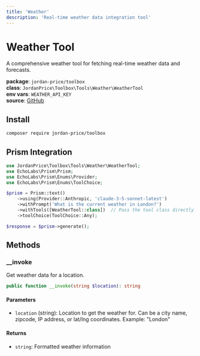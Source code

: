 ```yaml
---
title: 'Weather'
description: 'Real-time weather data integration tool'
---
```


# Weather Tool

A comprehensive weather tool for fetching real-time weather data and forecasts.

**package**: `jordan-price/toolbox`  
**class**: `JordanPrice\Toolbox\Tools\Weather\WeatherTool`  
**env vars**: `WEATHER_API_KEY`  
**source**: [GitHub](https://github.com/jordan-price/toolbox/blob/main/src/Tools/Weather/WeatherTool.php)  

## Install

```bash
composer require jordan-price/toolbox
```

## Prism Integration

```php
use JordanPrice\Toolbox\Tools\Weather\WeatherTool;
use EchoLabs\Prism\Prism;
use EchoLabs\Prism\Enums\Provider;
use EchoLabs\Prism\Enums\ToolChoice;

$prism = Prism::text()
    ->using(Provider::Anthropic, 'claude-3-5-sonnet-latest')
    ->withPrompt('What is the current weather in London?')
    ->withTools([WeatherTool::class])  // Pass the tool class directly
    ->toolChoice(ToolChoice::Any);

$response = $prism->generate();
```

## Methods

### __invoke

Get weather data for a location.

```php
public function __invoke(string $location): string
```

#### Parameters
- `location` (string): Location to get the weather for. Can be a city name, zipcode, IP address, or lat/lng coordinates. Example: "London"

#### Returns
- `string`: Formatted weather information

